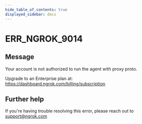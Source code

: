 ```yaml
---
hide_table_of_contents: true
displayed_sidebar: docs
---
```



# ERR_NGROK_9014

## Message

Your account is not authorized to run the agent with proxy proto.

Upgrade to an Enterprise plan at: https://dashboard.ngrok.com/billing/subscription

<ErrorDetails error="err_ngrok_9014" />

## Further help

If you're having trouble resolving this error, please reach out to [support@ngrok.com](mailto:support@ngrok.com?subject=Help%20with%20ERR_NGROK_9014)

